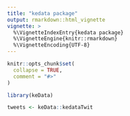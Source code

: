 ```yaml
---
title: "kedata package"
output: rmarkdown::html_vignette
vignette: >
  %\VignetteIndexEntry{kedata package}
  %\VignetteEngine{knitr::rmarkdown}
  %\VignetteEncoding{UTF-8}
---
```


```r
knitr::opts_chunk$set(
  collapse = TRUE,
  comment = "#>"
)
```

```r
library(keData)

tweets <- keData::kedataTwit
```
